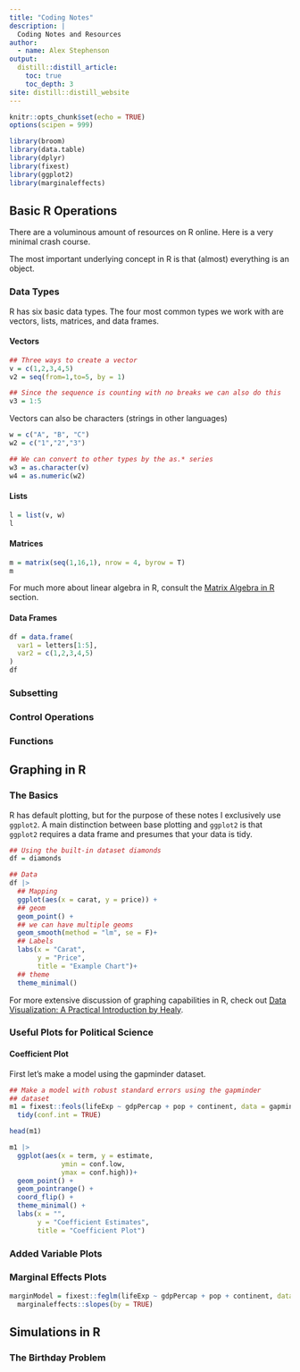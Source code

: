 ```yaml
---
title: "Coding Notes"
description: |
  Coding Notes and Resources
author: 
  - name: Alex Stephenson
output:
  distill::distill_article:
    toc: true
    toc_depth: 3
site: distill::distill_website
---
```


```r
knitr::opts_chunk$set(echo = TRUE)
options(scipen = 999)
```

```r
library(broom)
library(data.table)
library(dplyr)
library(fixest)
library(ggplot2)
library(marginaleffects)
```

## Basic R Operations 

There are a voluminous amount of resources on R online. Here is a very minimal crash course. 

The most important underlying concept in R is that (almost) everything is an object. 

### Data Types 

R has six basic data types. The four most common types we work with are vectors, lists, matrices, and data frames. 

#### Vectors 

```r
## Three ways to create a vector
v = c(1,2,3,4,5)
v2 = seq(from=1,to=5, by = 1)

## Since the sequence is counting with no breaks we can also do this
v3 = 1:5
```

Vectors can also be characters (strings in other languages) 

```r
w = c("A", "B", "C")
w2 = c("1","2","3")

## We can convert to other types by the as.* series 
w3 = as.character(v)
w4 = as.numeric(w2)
```


#### Lists 

```r
l = list(v, w)
l
```

#### Matrices 

```r
m = matrix(seq(1,16,1), nrow = 4, byrow = T)
m
```

For much more about linear algebra in R, consult the [Matrix Algebra in R](matrix.html) section. 

#### Data Frames 

```r
df = data.frame(
  var1 = letters[1:5],
  var2 = c(1,2,3,4,5)
)
df
```

### Subsetting 

### Control Operations 

### Functions

## Graphing in R 

### The Basics 

R has default plotting, but for the purpose of these notes I exclusively use `ggplot2`. A main distinction between base plotting and `ggplot2` is that `ggplot2` requires a data frame and presumes that your data is tidy.


```r
## Using the built-in dataset diamonds
df = diamonds

## Data
df |>
  ## Mapping
  ggplot(aes(x = carat, y = price)) +
  ## geom
  geom_point() +
  ## we can have multiple geoms 
  geom_smooth(method = "lm", se = F)+
  ## Labels
  labs(x = "Carat",
       y = "Price",
       title = "Example Chart")+
  ## theme 
  theme_minimal()
```


For more extensive discussion of graphing capabilities in R, check out [Data Visualization: A Practical Introduction by Healy](https://socviz.co/). 

### Useful Plots for Political Science 

#### Coefficient Plot 

First let's make a model using the gapminder dataset. 

```r
## Make a model with robust standard errors using the gapminder
## dataset
m1 = fixest::feols(lifeExp ~ gdpPercap + pop + continent, data = gapminder::gapminder, vcov = "HC1") |>
  tidy(conf.int = TRUE)

head(m1)
```


```r
m1 |>
  ggplot(aes(x = term, y = estimate, 
             ymin = conf.low, 
             ymax = conf.high))+
  geom_point() +
  geom_pointrange() + 
  coord_flip() +
  theme_minimal() +
  labs(x = "",
       y = "Coefficient Estimates",
       title = "Coefficient Plot")
```

### Added Variable Plots 


### Marginal Effects Plots 

```r
marginModel = fixest::feglm(lifeExp ~ gdpPercap + pop + continent, data = gapminder::gapminder, vcov = "HC1") |>
  marginaleffects::slopes(by = TRUE)


```

## Simulations in R 

### The Birthday Problem 




